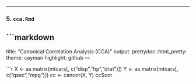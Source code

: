 
---

### 5. `cca.Rmd`
```markdown
---
title: "Canonical Correlation Analysis (CCA)"
output:
  prettydoc::html_pretty:
    theme: cayman
    highlight: github
---

```r
X <- as.matrix(mtcars[, c("disp","hp","drat")])
Y <- as.matrix(mtcars[, c("qsec","mpg")])
cc <- cancor(X, Y)
cc$cor
